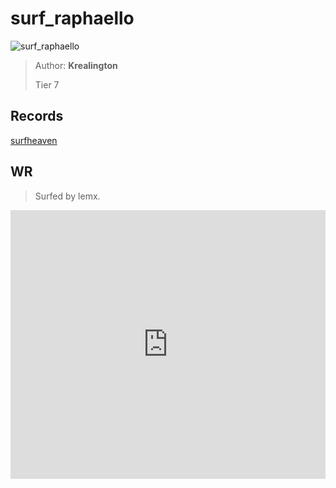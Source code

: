 
# surf_raphaello

![surf_raphaello](https://raw.githubusercontent.com/Sayt123/SurfMapPics/Maps-and-bonuses/csgo/surf_raphaello.jpg)

> Author: **Krealington**
>
> Tier 7

## Records

[surfheaven](https://surfheaven.eu/map/surf_raphaello)

## WR

> Surfed by lemx.

<iframe
width="100%"
height="430"
src="https://www.youtube.com/embed/OfFAeEzoyZ0"
frameborder="0"
allow="accelerometer; autoplay; clipboard-write; encrypted-media; gyroscope; picture-in-picture"
allowFullScreen
/>

```md

[Surf Timer] - lemx finished in 01:20:79 (WR -00:00:74). Improving by 00:01:71
[Surf Timer] - lemx beat the map record! Rank: 1/33

Runner's notes: "very pleased with run"

Previous WR holder: Paxton


```
                